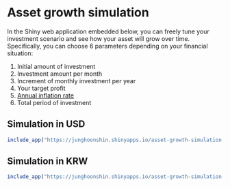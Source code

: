 # Asset growth simulation {#simulation}

In the Shiny web application embedded below, you can freely tune your investment scenario and see how your asset will grow over time. Specifically, you can choose 6 parameters depending on your financial situation:

1. Initial amount of investment
2. Investment amount per month
3. Increment of monthly investment per year
4. Your target profit
5. [Annual inflation rate](#inflation)
6. Total period of investment

## Simulation in USD

```r
include_app("https://junghoonshin.shinyapps.io/asset-growth-simulation-usd/", height = "1000px")
```

## Simulation in KRW

```r
include_app("https://junghoonshin.shinyapps.io/asset-growth-simulation-krw/", height = "1000px")
```